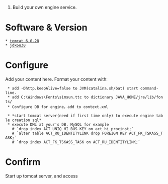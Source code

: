 #Build your own engine service.

= Software & Version =
 * [http://archive.apache.org/dist/tomcat/tomcat-6/v6.0.28/bin/apache-tomcat-6.0.28.tar.gz tomcat 6.0.28]
 * [http://download.oracle.com/otn-pub/java/jdk/6u30-b12/jdk-6u30-linux-x64.bin jdk6u30]

= Configure =

Add your content here.  Format your content with:
  * add -Dhttp.keepAlive=false to JVM(catalina.sh/bat) start command-line.
  * add C:\Windows\Fonts\simsun.ttc to dictionary JAVA_HOME/jre/lib/fonts/
  * Configure DB for engine，add to context.xml
   {{{<Environment name="jdbcpool.property" value="portNumber=<port>:password=<your password>:user=<your username>:serverName=<host ip/name>:databaseName=<dbname>" type="java.lang.String"/>}}}
  * *start tomcat server(need if first time only) to execute engine table creation sql*
  * execute DML at your's DB. MySQL for example 
    # `drop index ACT_UNIQ_HI_BUS_KEY on act_hi_procinst;`
    # `alter table ACT_RU_IDENTITYLINK drop FOREIGN KEY ACT_FK_TSKASS_TASK;`
    # `drop index ACT_FK_TSKASS_TASK on ACT_RU_IDENTITYLINK;`

= Confirm =
Start up tomcat server, and access {{{http://<host>:<port>/<contextPath>/BPMWebService?wsdl}}}